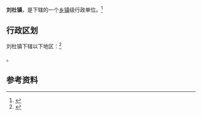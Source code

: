 {{中国乡级行政区|37/09/82/116/000}}

'''刘杜镇'''，是{{PRC admin/fullname|37/09/82/116/000|3}}下辖的一个[[乡镇|乡镇]]级行政单位。<ref>{{PRC admin/ref sgc|{{PRC admin/parent|37/09/82/116/000}}}}</ref>

== 行政区划 ==

刘杜镇下辖以下地区：<ref>{{PRC admin/ref sgc|37/09/82/116/000}}</ref>

{{PRC admin/children|37/09/82/116/000}}。

== 参考资料 ==

{{reflist}}

{{行政区划小作品}}
{{PRC admin/navcat|37/09/82/116/000}}